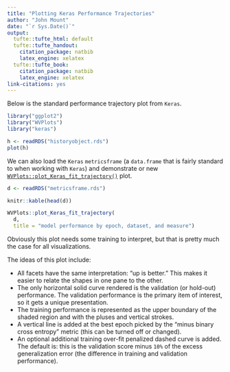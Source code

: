 ```yaml
---
title: "Plotting Keras Performance Trajectories"
author: "John Mount"
date: "`r Sys.Date()`"
output:
  tufte::tufte_html: default
  tufte::tufte_handout:
    citation_package: natbib
    latex_engine: xelatex
  tufte::tufte_book:
    citation_package: natbib
    latex_engine: xelatex
link-citations: yes
---
```


Below is the standard performance trajectory plot from `Keras`.

```r
library("ggplot2")
library("WVPlots")
library("keras")

h <- readRDS("historyobject.rds")
plot(h)
```

We can also load the `Keras` `metricsframe` (a `data.frame` that is fairly standard to when working with `Keras`) and demonstrate or new [`WVPlots::plot_Keras_fit_trajectory()`](https://winvector.github.io/WVPlots/reference/plot_Keras_fit_trajectory.html) plot.


```r
d <- readRDS("metricsframe.rds")

knitr::kable(head(d))

WVPlots::plot_Keras_fit_trajectory(
  d, 
  title = "model performance by epoch, dataset, and measure")
```

Obviously this plot needs some training to interpret, but that is pretty much the case for all visualizations.

The ideas of this plot include:

  * All facets have the same interpretation: "up is better." This makes it easier to relate the shapes in one pane to the other.
  * The only horizontal solid curve rendered is the validation (or hold-out) performance.  The validation performance is the primary item of interest, so it gets a unique presentation.
  * The training performance is represented as the upper boundary of the shaded region and with the pluses and vertical strokes.
  * A vertical line is added at the best epoch picked by the "minus binary cross entropy" metric (this can be turned off or changed).
  * An optional additional training over-fit penalized dashed curve is added.  The default is: this is the validation score minus `10%` of the excess generalization error (the difference in training and validation performance).



